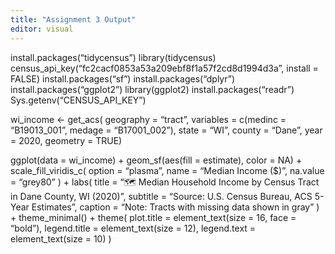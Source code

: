 ```yaml
---
title: "Assignment 3 Output"
editor: visual
---
```

install.packages("tidycensus")
library(tidycensus)
census_api_key("fc2cacf0853a53a209ebf8f1a57f2cd8d1994d3a", install = FALSE)
install.packages("sf")
install.packages("dplyr")
install.packages("ggplot2")
library(ggplot2)
install.packages("readr")
Sys.getenv("CENSUS_API_KEY")

wi_income <- get_acs(
  geography = "tract",
  variables = c(medinc = "B19013_001", medage = "B17001_002"),
  state = "WI",
  county = "Dane",
  year = 2020, geometry = TRUE)

ggplot(data = wi_income) +
  geom_sf(aes(fill = estimate), color = NA) +
  scale_fill_viridis_c(
    option = "plasma",
    name = "Median Income ($)",
    na.value = "grey80"
  ) +
  labs(
    title = "🗺️ Median Household Income by Census Tract in Dane County, WI (2020)",
    subtitle = "Source: U.S. Census Bureau, ACS 5-Year Estimates",
    caption = "Note: Tracts with missing data shown in gray"
  ) +
  theme_minimal() +
  theme(
    plot.title = element_text(size = 16, face = "bold"),
    legend.title = element_text(size = 12),
    legend.text = element_text(size = 10)
  )
